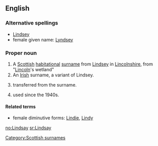 ==English==

===Alternative spellings===
* [[Lindsey]]
* female given name: [[Lyndsey]]

===Proper noun===
{{en-proper noun}}

# A [[Scottish]] [[habitational]] [[surname]] from [[Lindsey]] in [[Lincolnshire]], from {{etyl|ang}} "[[Lincoln]]'s wetland"
# An [[Irish]] surname, a variant of Lindsey.
# {{given name|male}} transferred from the surname.
# {{given name|female}} used since the 1940s.

====Related terms====
* female diminutive forms: [[Lindie]], [[Lindy]]

[[Category:Scottish surnames]]

[[no:Lindsay]]
[[sr:Lindsay]]